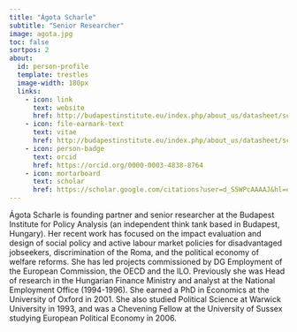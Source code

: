 ```yaml
---
title: "Ágota Scharle"
subtitle: "Senior Researcher"
image: agota.jpg
toc: false
sortpos: 2
about:
  id: person-profile
  template: trestles
  image-width: 180px
  links:
    - icon: link
      text: website
      href: http://budapestinstitute.eu/index.php/about_us/datasheet/scharle_agota/en
    - icon: file-earmark-text
      text: vitae
      href: http://budapestinstitute.eu/index.php/about_us/datasheet/scharle_agota/en
    - icon: person-badge
      text: orcid
      href: https://orcid.org/0000-0003-4838-8764
    - icon: mortarboard
      text: scholar
      href: https://scholar.google.com/citations?user=d_S5WPcAAAAJ&hl=en
---
```


:::{#person-profile}

Ágota Scharle is founding partner and senior researcher at the Budapest Institute for Policy Analysis (an independent think tank based in Budapest, Hungary). Her recent work has focused on the impact evaluation and design of social policy and active labour market policies for disadvantaged jobseekers, discrimination of the Roma, and the political economy of welfare reforms. She has led projects commissioned by DG Employment of the European Commission, the OECD and the ILO.  Previously she was Head of research in the Hungarian Finance Ministry and analyst at the National Employment Office (1994-1996). She earned a PhD in Economics at the University of Oxford in 2001. She also studied Political Science at Warwick University in 1993, and was a Chevening Fellow at the University of Sussex studying European Political Economy in 2006.

:::
